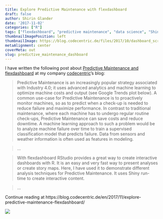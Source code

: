```yaml
---
title: Explore Predictive Maintenance with flexdashboard
draft: false
author: Shirin Glander
date: '2017-11-02'
categories: ["R"]
tags: ["flexdashboard", "predictive maintenance", "data science", "Shiny"]
thumbnailImagePosition: left
thumbnailImage: https://blog.codecentric.de/files/2017/10/dashboard_screenshot.png
metaAlignment: center
coverMeta: out
slug: predictive_maintenance_dashboard
---
```


I have written the following post about [Predictive Maintenance and flexdashboard](https://blog.codecentric.de/en/2017/11/explore-predictive-maintenance-flexdashboard/) at my company [codecentric](https://blog.codecentric.de/en/)'s blog:

> Predictive Maintenance is an increasingly popular strategy associated with Industry 4.0; it uses advanced analytics and machine learning to optimize machine costs and output (see Google Trends plot below).
A common use-case for Predictive Maintenance is to proactively monitor machines, so as to predict when a check-up is needed to reduce failure and maximize performance. In contrast to traditional maintenance, where each machine has to undergo regular routine check-ups, Predictive Maintenance can save costs and reduce downtime. A machine learning approach to such a problem would be to analyze machine failure over time to train a supervised classification model that predicts failure. Data from sensors and weather information is often used as features in modeling.

> ...

> With flexdashboard RStudio provides a great way to create interactive dashboards with R. It is an easy and very fast way to present analyses or create story maps. Here, I have used it to demonstrate different analysis techniques for Predictive Maintenance. It uses Shiny run-time to create interactive content.

> ...

Continue reading at https://blog.codecentric.de/en/2017/11/explore-predictive-maintenance-flexdashboard/

![](https://blog.codecentric.de/files/2017/10/dashboard_screenshot.png)

